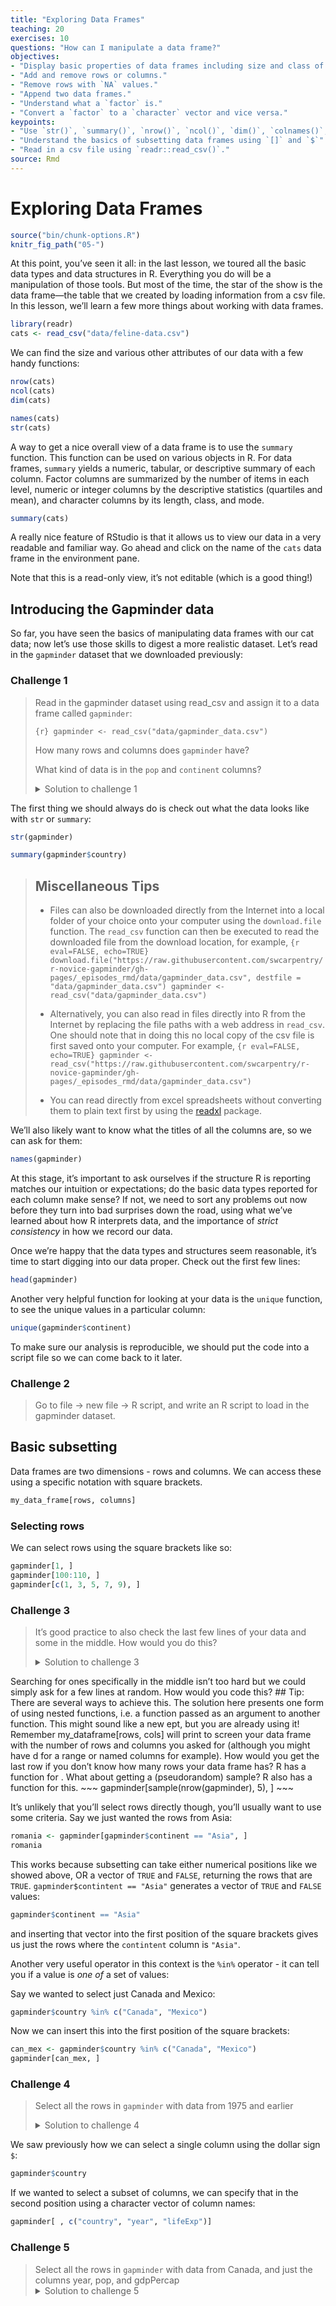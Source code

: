 ```yaml
---
title: "Exploring Data Frames"
teaching: 20
exercises: 10
questions: "How can I manipulate a data frame?"
objectives:
- "Display basic properties of data frames including size and class of the columns, names, and first few rows."
- "Add and remove rows or columns."
- "Remove rows with `NA` values."
- "Append two data frames."
- "Understand what a `factor` is."
- "Convert a `factor` to a `character` vector and vice versa."
keypoints:
- "Use `str()`, `summary()`, `nrow()`, `ncol()`, `dim()`, `colnames()`, `rownames()`, `head()`, and `typeof()` to understand the structure of a data frame."
- "Understand the basics of subsetting data frames using `[]` and `$`"
- "Read in a csv file using `readr::read_csv()`."
source: Rmd
---
```


# Exploring Data Frames

```r
source("bin/chunk-options.R")
knitr_fig_path("05-")
```

At this point, you've seen it all: in the last lesson, we toured all the basic
data types and data structures in R. Everything you do will be a manipulation of
those tools. But most of the time, the star of the show is the data frame—the table that we created by loading information from a csv file. In this lesson, we'll learn a few more things
about working with data frames.

```r
library(readr)
cats <- read_csv("data/feline-data.csv")
```

We can find the size and various other attributes of our data with a few handy functions:

```r
nrow(cats)
ncol(cats)
dim(cats)
```

```r
names(cats)
str(cats)
```

A way to get a nice overall view of a data frame is to use the `summary` function. This function can be used on various objects in R. For data frames, `summary` yields a numeric, tabular, or descriptive summary of each column. Factor columns are summarized by the number of items in each level, numeric or integer columns by the descriptive statistics (quartiles and mean), and character columns by its length, class, and mode.  

```r
summary(cats)
```

A really nice feature of RStudio is that it allows us to view our data in a 
very readable and familiar way. Go ahead and click on the name of the `cats`
data frame in the environment pane.

Note that this is a read-only view, it's not editable (which is a good thing!)

## Introducing the Gapminder data

So far, you have seen the basics of manipulating data frames with our cat data;
now let's use those skills to digest a more realistic dataset. Let's read in the
`gapminder` dataset that we downloaded previously:

### Challenge 1
>
> Read in the gapminder dataset using read_csv and assign it to a data frame
> called `gapminder`:
>
> ```{r}
> gapminder <- read_csv("data/gapminder_data.csv")
> ```
>
> How many rows and columns does `gapminder` have?
>
> What kind of data is in the `pop` and `continent` columns?
>
> <details>
> 
> <summary>
> Solution to challenge 1
> </summary>
> 
> <br />
> 
> ```{r}
> dim(gapminder)
> nrow(gapminder)
> ncol(gapminder)
> str(gapminder)
> summary(gapminder)
> ```
> </details>

The first thing we should always do is check out what the data looks like with
`str` or `summary`:

```r
str(gapminder)
```


```r
summary(gapminder$country)
```


> ## Miscellaneous Tips
>
> * Files can also be downloaded directly from the Internet into a local
> folder of your choice onto your computer using the `download.file` function.
> The `read_csv` function can then be executed to read the downloaded file from the download location, for example,
> ```{r eval=FALSE, echo=TRUE}
> download.file("https://raw.githubusercontent.com/swcarpentry/r-novice-gapminder/gh-pages/_episodes_rmd/data/gapminder_data.csv", destfile = "data/gapminder_data.csv")
> gapminder <- read_csv("data/gapminder_data.csv")
> ```
>
> * Alternatively, you can also read in files directly into R from the Internet by replacing the file paths with a web address in `read_csv`. One should note that in doing this no local copy of the csv file is first saved onto your computer. For example,
> ```{r eval=FALSE, echo=TRUE}
> gapminder <- read_csv("https://raw.githubusercontent.com/swcarpentry/r-novice-gapminder/gh-pages/_episodes_rmd/data/gapminder_data.csv")
> ```
>
> * You can read directly from excel spreadsheets without
> converting them to plain text first by using the [readxl](https://cran.r-project.org/package=readxl) package.

We'll also likely want to know what the titles of all the columns are, so we can
ask for them:

```r
names(gapminder)
```

At this stage, it's important to ask ourselves if the structure R is reporting
matches our intuition or expectations; do the basic data types reported for each
column make sense? If not, we need to sort any problems out now before they turn
into bad surprises down the road, using what we've learned about how R
interprets data, and the importance of *strict consistency* in how we record our
data.

Once we're happy that the data types and structures seem reasonable, it's time
to start digging into our data proper. Check out the first few lines:

```r
head(gapminder)
```



Another very helpful function for looking at your data is the `unique` 
function, to see the unique values in a particular column:

```r
unique(gapminder$continent)
```


To make sure our analysis is reproducible, we should put the code
into a script file so we can come back to it later.

### Challenge 2

> Go to file -> new file -> R script, and write an R script
> to load in the gapminder dataset.

## Basic subsetting

Data frames are two dimensions - rows and columns. We can access these using a 
specific notation with square brackets.

```r
my_data_frame[rows, columns]
```

### Selecting rows

We can select rows using the square brackets like so:

```r
gapminder[1, ]
gapminder[100:110, ]
gapminder[c(1, 3, 5, 7, 9), ]
```

### Challenge 3
>
> It's good practice to also check the last few lines of your data and some in the middle. How would you do this?
>
>
> <details>
> 
> <summary>
> Solution to challenge 3
> </summary>
> 
> Use your knowledge of the dataset to choose some rows in the middle and at the end. 
>```{r}
>nrow(gapminder)
>gapminder[c(700, 750, 800),]
>gapminder[1700:1704,]
>```
>
>
> <br />
>To check the last few lines it's relatively simple as R already has a function for this:
>
>```{r}
>tail(gapminder)
>tail(gapminder, n = 15)
>```
></details>

Searching for ones specifically in the middle isn't too hard but we could simply ask for a few lines at random. How would you code this?
## Tip: There are several ways to achieve this.
The solution here presents one form of using nested functions, i.e. a function passed as an argument to another function. This might sound like a new ept, but you are already using it!
Remember my_dataframe[rows, cols] will print to screen your data frame with the number of rows and columns you asked for (although you might have d for a range or named columns for example). How would you get the last row if you don't know how many rows your data frame has? R has a function for . What about getting a (pseudorandom) sample? R also has a function for this.
~~~
gapminder[sample(nrow(gapminder), 5), ]
~~~

It's unlikely that you'll select rows directly though, you'll usually want 
to use some criteria. Say we just wanted the rows from Asia:

```r
romania <- gapminder[gapminder$continent == "Asia", ]
romania
```

This works because subsetting can take either numerical positions like we showed
above, OR a vector of `TRUE` and `FALSE`, returning the rows that are `TRUE`.
`gapminder$contintent == "Asia"` generates a vector of `TRUE` and `FALSE`
values:

```r
gapminder$continent == "Asia"
```

and inserting that vector into the first position of the square brackets
gives us just the rows where the `contintent` column is `"Asia"`.

Another very useful operator in this context is the `%in%` operator - it can 
tell you if a value is _one of_ a set of values:

Say we wanted to select just Canada and Mexico:

```r
gapminder$country %in% c("Canada", "Mexico")
```

Now we can insert this into the first position of the square brackets:

```r
can_mex <- gapminder$country %in% c("Canada", "Mexico")
gapminder[can_mex, ]
```

### Challenge 4
> Select all the rows in `gapminder` with data from 1975 and earlier
>
> <details>
> 
> <summary>
> Solution to challenge 4
> </summary>
> 
> <br />
> ```{r}
> gapminder[gapminder$year <= 1975, ]
> ```
> </details>

We saw previously how we can select a single column using the dollar sign `$`:

```r
gapminder$country
```

If we wanted to select a subset of columns, we can specify that in the second 
position using a character vector of column names:

```r
gapminder[ , c("country", "year", "lifeExp")]
```

### Challenge 5
> Select all the rows in `gapminder` with data from Canada, and just the columns
> year, pop, and gdpPercap
> <details>
> 
> <summary>
> Solution to challenge 5
> </summary>
> 
> <br />
> ```{r}
> gapminder[gapminder$country == "Canada", c("year", "pop", "gdpPercap")]
> ```
> </details>
>


